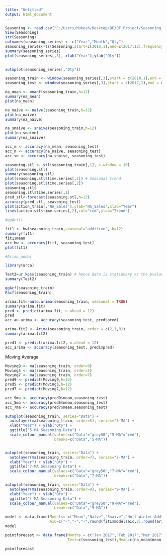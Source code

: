 ---
title: "Untitled"
output: html_document
---
```{r}
Seasoning <- read.csv("C:/Users/Mukesh/Desktop/BF/BF_Project/Seasoning_Consumption_Summary.csv",stringsAsFactors=FALSE)
View(Seasoning)
str(Seasoning)
colnames(seasoning_series) <- c("Year","Month","Qty")
seasoning_series<-ts(Seasoning,start=c(2010,1),end=c(2017,12),frequency = 12)
summary(seasoning_series)
plot(seasoning_series[,3], xlab("Year"),ylab("Qty"))
  
```

```{r}
autoplot(seasoning_series[,"Qty"])
```


```{r}

seasoning_train <- window(seasoning_series[,3],start = c(2010,1),end = c(2016,12))
seasoning_test <- window(seasoning_series[,3],start = c(2017,1),end = c(2017,12))

```

```{r}
na_mean <- meanf(seasoning_train,h=12)
summary(na_mean)
plot(na_mean)

na_naive <- naive(seasoning_train,h=12)
plot(na_naive)
summary(na_naive)

na_snaive <- snaive(seasoning_train,h=12)
plot(na_snaive)
summary(na_snaive)
```

```{r}
acc_m <- accuracy(na_mean, seasoning_test)
acc_n <- accuracy(na_naive, seasoning_test)
acc_sn <- accuracy(na_snaive, seasoning_test)


```


```{r}
seasoning.stl <- stl(seasoning_train[,1], s.window = 10)
plot(seasoning.stl)
summary(seasoning.stl)
plot(seasoning.stl$time.series[,1]) # Seasonal trend
plot(seasoning.stl$time.series[,2])
seasoning.stl$
seasoning.stl$time.series[,1]
pred_stl<-forecast(seasoning.stl,h=12)
accuracy(pred_stl, seasoning_test)
plot(action_train[,'NA_Sales'],ylab="NA_Sales",xlab="Year")
lines(action.stl$time.series[,2],col="red",ylab="Trend")

```

```{r}
#ggAcf()
```


```{r}
fit1 <- hw(seasoning_train,seasonal="additive", h=12)
summary(fit1)
fit1$mean
acc_hw <- accuracy(fit1, seasoning_test)
plot(fit1)
```

```{r}
#Arima_model

library(urca)

Test2=ur.kpss(seasoning_train) # hence data is stationary as the pvalue is less than 5pct value
summary(Test2)

ggAcf(seasoning_train)
Pacf(seasoning_train)

arima.fit<-auto.arima(seasoning_train, seasonal = TRUE)
summary(arima.fit)
pred <- predict(arima.fit, n.ahead = 12)
pred
acc_au.arima <- accuracy(seasoning_test, pred$pred)
```
```{r}
arima.fit2 <- Arima(seasoning_train, order = c(2,1,0))
summary(arima.fit2)

pred1 <- predict(arima.fit2, n.ahead = 12)
acc_arima <- accuracy(seasoning_test, pred1$pred)
```

Moving Average
```{r}
Moving9 <- ma(seasoning_train, order=9)
Moving5 <- ma(seasoning_train, order=5)
Moving7 <- ma(seasoning_train, order=7)
pred9 <- predict(Moving9,h=12)
pred5 <- predict(Moving5,h=12)
pred7 <- predict(Moving7,h=12)

acc_9ma <- accuracy(pred9$mean,seasoning_test)
acc_5ma <- accuracy(pred5$mean,seasoning_test)
acc_7ma <- accuracy(pred7$mean,seasoning_test)

autoplot(seasoning_train, series="Data") +
  autolayer(ma(seasoning_train, order=5), series="5-MA") +
  xlab("Year") + ylab("Qty") +
  ggtitle("5-MA Seasoning Data") +
  scale_colour_manual(values=c("Data"="grey50","5-MA"="red"),
                      breaks=c("Data","5-MA"))


autoplot(seasoning_train, series="Data") +
  autolayer(ma(seasoning_train, order=7), series="7-MA") +
  xlab("Year") + ylab("Qty") +
  ggtitle("7-MA Seasoning Data") +
  scale_colour_manual(values=c("Data"="grey50","7-MA"="red"),
                      breaks=c("Data","7-MA"))

autoplot(seasoning_train, series="Data") +
  autolayer(ma(seasoning_train, order=9), series="9-MA") +
  xlab("Year") + ylab("Qty") +
  ggtitle("(-MA Seasoning Data") +
  scale_colour_manual(values=c("Data"="grey50","9-MA"="red"),
                      breaks=c("Data","9-MA"))


```



```{r}
model <- data.frame(Models= c("Mean","Naive","Snaive","Holt Winter-Add","Auto Arima","Arima","Moving_Avg(5MA)","Moving_Avg(7MA)","Moving_Avg(9MA)"),RMSE_=c(acc_m[2,2],acc_n[2,2],acc_sn[2,2],acc_hw[2,2],acc_au.arima[1,2],acc_arima[1,2],acc_5ma[1,2],acc_7ma[1,2],acc_9ma[1,2]),
                    AIC=c("-","-","-",round(fit1$model$aic,2),round(arima.fit$aic,2),round(arima.fit2$aic,2),"-","-","-"))
model

pointforecast <- data.frame(Months = c("Jan 2017","Feb 2017","Mar 2017","Apr 2017","May 2017","Jun 2017","Jul 2017","Aug 2017","Sep 2017","Oct 2017","Nov 2017","Dec 2017"),
                            Test=c(seasoning_test),Mean=c(na_mean$mean),Naive=c(na_naive$mean),SNaive=c(na_snaive$mean),Holt_Winters_Add=c(fit1$mean), Auto_Arima=c(pred$pred), Arima=c(pred1$pred), "5MA" =c(pred9$mean), "7_MA"=c(pred7$mean), "9_MA"=c(pred9$mean))

pointforecast
```



